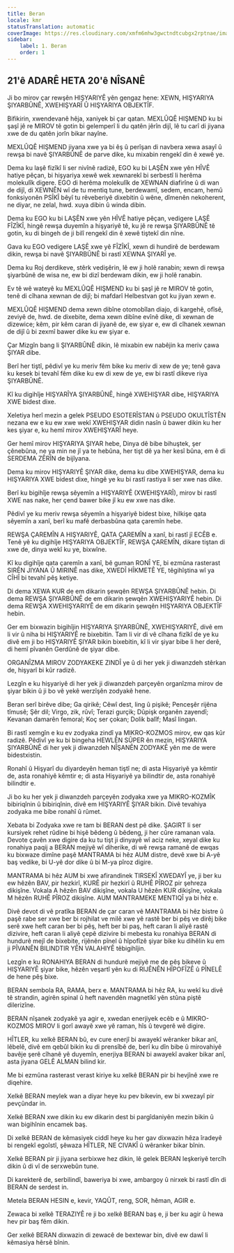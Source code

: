 ```yaml
---
title: Beran
locale: kmr
statusTranslation: automatic
coverImage: https://res.cloudinary.com/xmfm6mhw3gwctndtcubgx2rptnae/image/upload/v1741354450/small_cover_tratado_esoterico_de_astrologia_hermetica_6210a35442.webp
sidebar:
    label: 1. Beran
    order: 1
---
```

## 21'ê ADARÊ HETA 20'ê NÎSANÊ

Ji bo mirov çar rewşên HIŞYARIYÊ yên gengaz hene: XEWN, HIŞYARIYA ŞIYARBÛNÊ, XWEHIŞYARÎ Û HIŞYARIYA OBJEKTÎF.

Bifikirin, xwendevanê hêja, xaniyek bi çar qatan. MEXLÛQÊ HIŞMEND ku bi şaşî jê re MIROV tê gotin bi gelemperî li du qatên jêrîn dijî, lê tu carî di jiyana xwe de du qatên jorîn bikar nayîne.

MEXLÛQÊ HIŞMEND jiyana xwe ya bi êş û perîşan di navbera xewa asayî û rewşa bi navê ŞIYARBÛNÊ de parve dike, ku mixabin rengekî din ê xewê ye.

Dema ku laşê fizîkî li ser nivînê radizê, EGO ku bi LAŞÊN xwe yên HÎVÊ hatiye pêçan, bi hişyariya xewê wek xewnarekî bi serbestî li herêma molekulîk digere. EGO di herêma molekulîk de XEWNAN diafirîne û di wan de dijî, di XEWNÊN wî de tu mentiq tune, berdewamî, sedem, encam, hemû fonksiyonên PSÎKÎ bêyî tu rêveberiyê dixebitin û wêne, dîmenên nekoherent, ne diyar, ne zelal, hwd. xuya dibin û winda dibin.

Dema ku EGO ku bi LAŞÊN xwe yên HÎVÊ hatiye pêçan, vedigere LAŞÊ FÎZÎKÎ, hingê rewşa duyemîn a hişyariyê tê, ku jê re rewşa ŞIYARBÛNÊ tê gotin, ku di bingeh de ji bilî rengekî din ê xewê tiştekî din nîne.

Gava ku EGO vedigere LAŞÊ xwe yê FÎZÎKÎ, xewn di hundirê de berdewam dikin, rewşa bi navê ŞIYARBÛNÊ bi rastî XEWNA ŞIYARÎ ye.

Dema ku Roj derdikeve, stêrk vedişêrin, lê ew ji holê ranabin; xewn di rewşa şiyarbûnê de wisa ne, ew bi dizî berdewam dikin, ew ji holê ranabin.

Ev tê wê wateyê ku MEXLÛQÊ HIŞMEND ku bi şaşî jê re MIROV tê gotin, tenê di cîhana xewnan de dijî; bi mafdarî Helbestvan got ku jiyan xewn e.

MEXLÛQÊ HIŞMEND dema xewn dibîne otomobîlan diajo, di kargehê, ofîsê, zeviyê de, hwd. de dixebite, dema xewn dibîne evînê dike, di xewnan de dizewice; kêm, pir kêm caran di jiyanê de, ew şiyar e, ew di cîhanek xewnan de dijî û bi zexmî bawer dike ku ew şiyar e.

Çar Mizgîn bang li ŞIYARBÛNÊ dikin, lê mixabin ew nabêjin ka meriv çawa ŞIYAR dibe.

Berî her tiştî, pêdivî ye ku meriv fêm bike ku meriv di xew de ye; tenê gava ku kesek bi tevahî fêm dike ku ew di xew de ye, ew bi rastî dikeve riya ŞIYARBÛNÊ.

Kî ku digihîje HIŞYARÎYA ŞIYARBÛNÊ, hingê XWEHIŞYAR dibe, HIŞYARIYA XWE bidest dixe.

Xeletiya herî mezin a gelek PSEUDO ESOTERÎSTAN û PSEUDO OKULTÎSTÊN nezana ew e ku ew xwe wekî XWEHIŞYAR didin nasîn û bawer dikin ku her kes şiyar e, ku hemî mirov XWEHIŞYARÎ heye.

Ger hemî mirov HIŞYARIYA ŞIYAR hebe, Dinya dê bibe bihuştek, şer çênebûna, ne ya min ne jî ya te hebûna, her tişt dê ya her kesî bûna, em ê di SERDEMA ZÊRÎN de bijîyana.

Dema ku mirov HIŞYARIYÊ ŞIYAR dike, dema ku dibe XWEHIŞYAR, dema ku HIŞYARIYA XWE bidest dixe, hingê ye ku bi rastî rastiya li ser xwe nas dike.

Berî ku bigihîje rewşa sêyemîn a HIŞYARIYÊ (XWEHIŞYARÎ), mirov bi rastî XWE nas nake, her çend bawer bike jî ku ew xwe nas dike.

Pêdivî ye ku meriv rewşa sêyemîn a hişyariyê bidest bixe, hilkişe qata sêyemîn a xanî, berî ku mafê derbasbûna qata çaremîn hebe.

REWŞA ÇAREMÎN A HIŞYARIYÊ, QATA ÇAREMÎN a xanî, bi rastî jî ECÊB e. Tenê yê ku digihîje HIŞYARIYA OBJEKTÎF, REWŞA ÇAREMÎN, dikare tiştan di xwe de, dinya wekî ku ye, bixwîne.

Kî ku digihîje qata çaremîn a xanî, bê guman RONÎ YE, bi ezmûna rasterast SIRÊN JIYANA Û MIRINÊ nas dike, XWEDÎ HÎKMETÊ YE, têgihîştina wî ya CÎHÎ bi tevahî pêş ketiye.

Di dema XEWA KUR de em dikarin şewqên REWŞA ŞIYARBÛNÊ hebin. Di dema REWŞA ŞIYARBÛNÊ de em dikarin şewqên XWEHIŞYARIYÊ hebin. Di dema REWŞA XWEHIŞYARIYÊ de em dikarin şewqên HIŞYARIYA OBJEKTÎF hebin.

Ger em bixwazin bigihîjin HIŞYARIYA ŞIYARBÛNÊ, XWEHIŞYARIYÊ, divê em li vir û niha bi HIŞYARIYÊ re bixebitin. Tam li vir di vê cîhana fizîkî de ye ku divê em ji bo HIŞYARIYÊ ŞIYAR bikin bixebitin, kî li vir şiyar bibe li her derê, di hemî pîvanên Gerdûnê de şiyar dibe.

ORGANÎZMA MIROV ZODYAKEKE ZINDÎ ye û di her yek ji diwanzdeh stêrkan de, hişyarî bi kûr radizê.

Lezgîn e ku hişyariyê di her yek ji diwanzdeh parçeyên organîzma mirov de şiyar bikin û ji bo vê yekê werzîşên zodyakê hene.

Beran serî birêve dibe; Ga qirikê; Cêwî dest, ling û pişikê; Penceşêr rijêna tîmusê; Şêr dil; Virgo, zik, rûvî; Terazi gurçik; Dûpişk organên zayendî; Kevanan damarên femoral; Koç ser çokan; Dolik balîf; Masî lingan.

Bi rastî xemgîn e ku ev zodyaka zindî ya MIKRO-KOZMOS mirov, ew qas kûr radizê. Pêdivî ye ku bi bingeha HEWLÊN SÛPER ên mezin, HIŞYARIYA ŞIYARBÛNÊ di her yek ji diwanzdeh NÎŞANÊN ZODYAKÊ yên me de were bidestxistin.

Ronahî û Hişyarî du diyardeyên heman tiştî ne; di asta Hişyariyê ya kêmtir de, asta ronahiyê kêmtir e; di asta Hişyariyê ya bilindtir de, asta ronahiyê bilindtir e.

Ji bo ku her yek ji diwanzdeh parçeyên zodyaka xwe ya MIKRO-KOZMÎK bibiriqînin û bibiriqînin, divê em HIŞYARIYÊ ŞIYAR bikin. Divê tevahiya zodyaka me bibe ronahî û rûmet.

Xebata bi Zodyaka xwe re tam bi BERAN dest pê dike. ŞAGIRT li ser kursiyek rehet rûdine bi hişê bêdeng û bêdeng, ji her cûre ramanan vala. Devote çavên xwe digire da ku tu tişt ji dinyayê wî aciz neke, xeyal dike ku ronahiya paqij a BERAN mejiyê wî diherike, di wê rewşa ramanê de ewqas ku bixwaze dimîne paşê MANTRAMA bi hêz AUM distre, devê xwe bi A-yê baş vedike, bi U-yê dor dike û bi M-ya pîroz digire.

MANTRAMA bi hêz AUM bi xwe afirandinek TIRSEKÎ XWEDAYÎ ye, ji ber ku ew hêzên BAV, pir hezkirî, KURÊ pir hezkirî û RUHÊ PÎROZ pir şehreza dikişîne. Vokala A hêzên BAV dikişîne, vokala U hêzên KUR dikişîne, vokala M hêzên RUHÊ PÎROZ dikişîne. AUM MANTRAMEKE MENTIQÎ ya bi hêz e.

Divê devot di vê pratîka BERAN de çar caran vê MANTRAMA bi hêz bistre û paşê rabe ser xwe ber bi rojhilat ve milê xwe yê rastê ber bi pêş ve dirêj bike serê xwe heft caran ber bi pêş, heft ber bi paş, heft caran li aliyê rastê dizivire, heft caran li aliyê çepê dizivire bi mebesta ku ronahiya BERAN di hundurê mejî de bixebite, rijênên pînel û hîpofîzê şiyar bike ku dihêlin ku em ji PÎVANÊN BILINDTIR YÊN VALAHIYÊ têbigihîjin.

Lezgîn e ku RONAHIYA BERAN di hundurê mejiyê me de pêş bikeve û HIŞYARIYÊ şiyar bike, hêzên veşartî yên ku di RIJÊNÊN HÎPOFÎZÊ û PÎNELÊ de hene pêş bixe.

BERAN sembola RA, RAMA, berx e. MANTRAMA bi hêz RA, ku wekî ku divê tê strandin, agirên spinal û heft navendên magnetîkî yên stûna piştê dilerizîne.

BERAN nîşanek zodyakê ya agir e, xwedan enerjiyek ecêb e û MIKRO-KOZMOS MIROV li gorî awayê xwe yê raman, hîs û tevgerê wê digire.

HÎTLER, ku xelkê BERAN bû, ev cure enerjî bi awayekî wêranker bikar anî, lêbelê, divê em qebûl bikin ku di prensîbê de, berî ku dîn bibe û mirovahiyê bavêje şerê cîhanê yê duyemîn, enerjiya BERAN bi awayekî avaker bikar anî, asta jiyana GELÊ ALMAN bilind kir.

Me bi ezmûna rasterast verast kiriye ku xelkê BERAN pir bi hevjînê xwe re diqehire.

Xelkê BERAN meylek wan a diyar heye ku pev bikevin, ew bi xwezayî pir pevçûndar in.

Xelkê BERAN xwe dikin ku ew dikarin dest bi pargîdaniyên mezin bikin û wan bigihînin encamek baş.

Di xelkê BERAN de kêmasiyek ciddî heye ku her gav dixwazin hêza îradeyê bi rengekî egoîstî, şêwaza HÎTLER, NE CIVAKÎ û wêranker bikar bînin.

Xelkê BERAN pir ji jiyana serbixwe hez dikin, lê gelek BERAN leşkeriyê tercîh dikin û di vî de serxwebûn tune.

Di karekterê de, serbilindî, baweriya bi xwe, ambargoy û nirxek bi rastî dîn di BERAN de serdest in.

Metela BERAN HESIN e, kevir, YAQÛT, reng, SOR, hêman, AGIR e.

Zewaca bi xelkê TERAZIYÊ re ji bo xelkê BERAN baş e, ji ber ku agir û hewa hev pir baş fêm dikin.

Ger xelkê BERAN dixwazin di zewacê de bextewar bin, divê ew dawî li kêmasiya hêrsê bînin.

